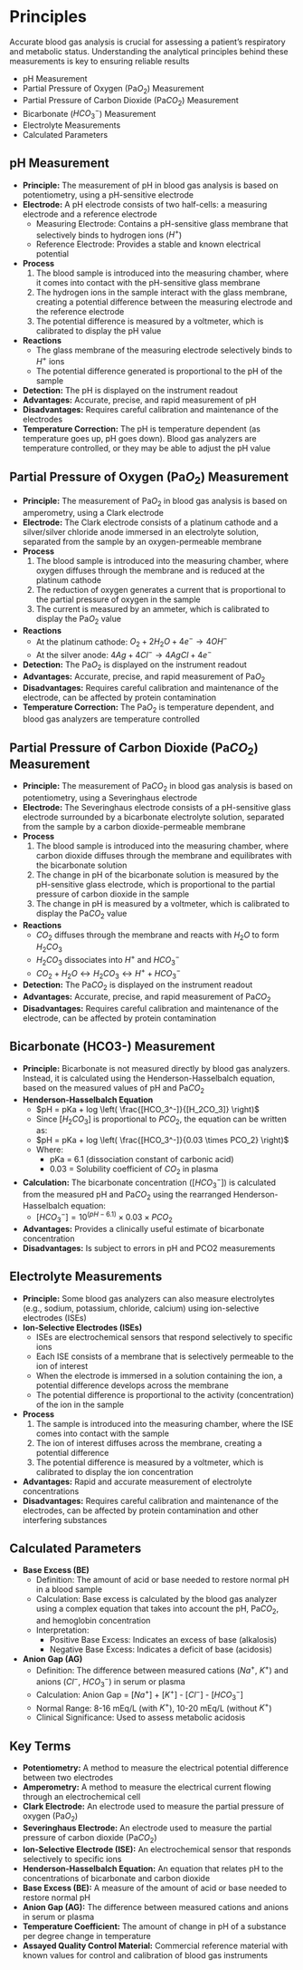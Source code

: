 # Principles {-}

Accurate blood gas analysis is crucial for assessing a patient's respiratory and metabolic status. Understanding the analytical principles behind these measurements is key to ensuring reliable results

*   pH Measurement
*   Partial Pressure of Oxygen (Pa$O_2$) Measurement
*   Partial Pressure of Carbon Dioxide (Pa$CO_2$) Measurement
*   Bicarbonate ($HCO_3^-$) Measurement
*   Electrolyte Measurements
*   Calculated Parameters

## **pH Measurement** {-}

*   **Principle:** The measurement of pH in blood gas analysis is based on potentiometry, using a pH-sensitive electrode
*   **Electrode:** A pH electrode consists of two half-cells: a measuring electrode and a reference electrode
    *   Measuring Electrode: Contains a pH-sensitive glass membrane that selectively binds to hydrogen ions ($H^+$)
    *   Reference Electrode: Provides a stable and known electrical potential
*   **Process**
    1.  The blood sample is introduced into the measuring chamber, where it comes into contact with the pH-sensitive glass membrane
    2.  The hydrogen ions in the sample interact with the glass membrane, creating a potential difference between the measuring electrode and the reference electrode
    3.  The potential difference is measured by a voltmeter, which is calibrated to display the pH value
*   **Reactions**
    *   The glass membrane of the measuring electrode selectively binds to $H^+$ ions
    *   The potential difference generated is proportional to the pH of the sample
*   **Detection:** The pH is displayed on the instrument readout
*   **Advantages:** Accurate, precise, and rapid measurement of pH
*   **Disadvantages:** Requires careful calibration and maintenance of the electrodes
*   **Temperature Correction:** The pH is temperature dependent (as temperature goes up, pH goes down). Blood gas analyzers are temperature controlled, or they may be able to adjust the pH value

## **Partial Pressure of Oxygen (Pa$O_2$) Measurement** {-}

*   **Principle:** The measurement of Pa$O_2$ in blood gas analysis is based on amperometry, using a Clark electrode
*   **Electrode:** The Clark electrode consists of a platinum cathode and a silver/silver chloride anode immersed in an electrolyte solution, separated from the sample by an oxygen-permeable membrane
*   **Process**
    1.  The blood sample is introduced into the measuring chamber, where oxygen diffuses through the membrane and is reduced at the platinum cathode
    2.  The reduction of oxygen generates a current that is proportional to the partial pressure of oxygen in the sample
    3.  The current is measured by an ammeter, which is calibrated to display the Pa$O_2$ value
*   **Reactions**
    *   At the platinum cathode: $O_2 + 2H_2O + 4e^- → 4OH^-$
    *   At the silver anode: $4Ag + 4Cl^- → 4AgCl + 4e^-$
*   **Detection:** The Pa$O_2$ is displayed on the instrument readout
*   **Advantages:** Accurate, precise, and rapid measurement of Pa$O_2$
*   **Disadvantages:** Requires careful calibration and maintenance of the electrode, can be affected by protein contamination
*   **Temperature Correction:** The Pa$O_2$ is temperature dependent, and blood gas analyzers are temperature controlled

## **Partial Pressure of Carbon Dioxide (Pa$CO_2$) Measurement** {-}

*   **Principle:** The measurement of Pa$CO_2$ in blood gas analysis is based on potentiometry, using a Severinghaus electrode
*   **Electrode:** The Severinghaus electrode consists of a pH-sensitive glass electrode surrounded by a bicarbonate electrolyte solution, separated from the sample by a carbon dioxide-permeable membrane
*   **Process**
    1.  The blood sample is introduced into the measuring chamber, where carbon dioxide diffuses through the membrane and equilibrates with the bicarbonate solution
    2.  The change in pH of the bicarbonate solution is measured by the pH-sensitive glass electrode, which is proportional to the partial pressure of carbon dioxide in the sample
    3.  The change in pH is measured by a voltmeter, which is calibrated to display the Pa$CO_2$ value
*   **Reactions**
    *   $CO_2$ diffuses through the membrane and reacts with $H_2O$ to form $H_2CO_3$
    *   $H_2CO_3$ dissociates into $H^+$ and $HCO_3^-$
    *   $CO_2 + H_2O ↔ H_2CO_3 ↔ H^+ + HCO_3^-$
*   **Detection:** The Pa$CO_2$ is displayed on the instrument readout
*   **Advantages:** Accurate, precise, and rapid measurement of Pa$CO_2$
*   **Disadvantages:** Requires careful calibration and maintenance of the electrode, can be affected by protein contamination

## **Bicarbonate (HCO3-) Measurement** {-}

*   **Principle:** Bicarbonate is not measured directly by blood gas analyzers. Instead, it is calculated using the Henderson-Hasselbalch equation, based on the measured values of pH and Pa$CO_2$
*   **Henderson-Hasselbalch Equation**
    *   $pH = pKa + log \left( \frac{[HCO_3^-]}{[H_2CO_3]} \right)$
    *   Since $[H_2CO_3]$ is proportional to $PCO_2$, the equation can be written as:
    *   $pH = pKa + log \left( \frac{[HCO_3^-]}{0.03 \times PCO_2} \right)$
    *   Where:
        *   pKa = 6.1 (dissociation constant of carbonic acid)
        *   0.03 = Solubility coefficient of $CO_2$ in plasma
*   **Calculation:** The bicarbonate concentration ($[HCO_3^-]$) is calculated from the measured pH and Pa$CO_2$ using the rearranged Henderson-Hasselbalch equation:
    *   $[HCO_3^-] = 10^{(pH - 6.1)} \times 0.03 \times PCO_2$
*   **Advantages:** Provides a clinically useful estimate of bicarbonate concentration
*   **Disadvantages:** Is subject to errors in pH and PCO2 measurements

## **Electrolyte Measurements** {-}

*   **Principle:** Some blood gas analyzers can also measure electrolytes (e.g., sodium, potassium, chloride, calcium) using ion-selective electrodes (ISEs)
*   **Ion-Selective Electrodes (ISEs)**
    *   ISEs are electrochemical sensors that respond selectively to specific ions
    *   Each ISE consists of a membrane that is selectively permeable to the ion of interest
    *   When the electrode is immersed in a solution containing the ion, a potential difference develops across the membrane
    *   The potential difference is proportional to the activity (concentration) of the ion in the sample
*   **Process**
    1.  The sample is introduced into the measuring chamber, where the ISE comes into contact with the sample
    2.  The ion of interest diffuses across the membrane, creating a potential difference
    3.  The potential difference is measured by a voltmeter, which is calibrated to display the ion concentration
*   **Advantages:** Rapid and accurate measurement of electrolyte concentrations
*   **Disadvantages:** Requires careful calibration and maintenance of the electrodes, can be affected by protein contamination and other interfering substances

## **Calculated Parameters** {-}

*   **Base Excess (BE)**
    *   Definition: The amount of acid or base needed to restore normal pH in a blood sample
    *   Calculation: Base excess is calculated by the blood gas analyzer using a complex equation that takes into account the pH, Pa$CO_2$, and hemoglobin concentration
    *   Interpretation:
        *   Positive Base Excess: Indicates an excess of base (alkalosis)
        *   Negative Base Excess: Indicates a deficit of base (acidosis)
*   **Anion Gap (AG)**
    *   Definition: The difference between measured cations ($Na^+$, $K^+$) and anions ($Cl^-$, $HCO_3^-$) in serum or plasma
    *   Calculation: Anion Gap = [$Na^+$] + [$K^+$] - [$Cl^-$] - [$HCO_3^-$]
    *   Normal Range: 8-16 mEq/L (with $K^+$), 10-20 mEq/L (without $K^+$)
    *   Clinical Significance: Used to assess metabolic acidosis

## **Key Terms** {-}

*   **Potentiometry:** A method to measure the electrical potential difference between two electrodes
*   **Amperometry:** A method to measure the electrical current flowing through an electrochemical cell
*   **Clark Electrode:** An electrode used to measure the partial pressure of oxygen (Pa$O_2$)
*   **Severinghaus Electrode:** An electrode used to measure the partial pressure of carbon dioxide (Pa$CO_2$)
*   **Ion-Selective Electrode (ISE):** An electrochemical sensor that responds selectively to specific ions
*   **Henderson-Hasselbalch Equation:** An equation that relates pH to the concentrations of bicarbonate and carbon dioxide
*   **Base Excess (BE):** A measure of the amount of acid or base needed to restore normal pH
*   **Anion Gap (AG):** The difference between measured cations and anions in serum or plasma
*   **Temperature Coefficient:** The amount of change in pH of a substance per degree change in temperature
*   **Assayed Quality Control Material:** Commercial reference material with known values for control and calibration of blood gas instruments
